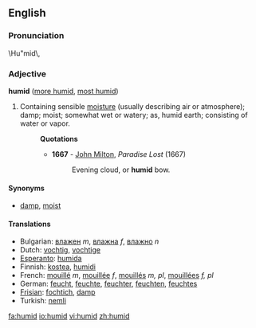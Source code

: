 ==English==

===Pronunciation===
\Hu"mid\,

===Adjective===
'''humid''' ([[more humid]], [[most humid]])

#Containing sensible [[moisture]] (usually describing air or atmosphere); damp; moist; somewhat wet or watery; as, humid earth; consisting of water or vapor.
#:'''Quotations'''
#:*'''1667''' - [[w:John Milton|John Milton]], ''Paradise Lost'' (1667)
#:*:Evening cloud, or '''humid''' bow.

====Synonyms====
*[[damp]], [[moist]]

====Translations====
*Bulgarian: [[влажен]] ''m'', [[влажна]] ''f'', [[влажно]] ''n''
*Dutch: [[vochtig]], [[vochtige]]
*[[Esperanto]]: [[humida]]
*Finnish: [[kostea]], [[humidi]]
*French: [[mouillé]] ''m'', [[mouillée]] ''f'', [[mouillés]] ''m, pl'', [[mouillées]] ''f, pl''
*German: [[feucht]], [[feuchte]], [[feuchter]], [[feuchten]], [[feuchtes]]
*[[Frisian]]: [[fochtich]], [[damp]]
*Turkish: [[nemli]]

[[fa:humid]]
[[io:humid]]
[[vi:humid]]
[[zh:humid]]